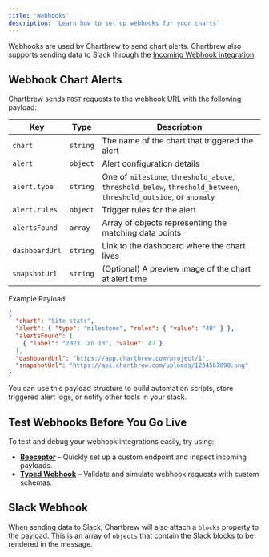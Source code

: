 ```yaml
---
title: 'Webhooks'
description: 'Learn how to set up webhooks for your charts'
---
```


Webhooks are used by Chartbrew to send chart alerts. Chartbrew also supports sending data to Slack through the [Incoming Webhook integration](https://api.slack.com/messaging/webhooks).

## Webhook Chart Alerts

Chartbrew sends `POST` requests to the webhook URL with the following payload:

| Key            | Type      | Description                                                   |
|----------------|-----------|---------------------------------------------------------------|
| `chart`        | `string`  | The name of the chart that triggered the alert               |
| `alert`        | `object`  | Alert configuration details                                   |
| `alert.type`   | `string`  | One of `milestone`, `threshold_above`, `threshold_below`, `threshold_between`, `threshold_outside`, or `anomaly` |
| `alert.rules`  | `object`  | Trigger rules for the alert                                   |
| `alertsFound`  | `array`   | Array of objects representing the matching data points       |
| `dashboardUrl` | `string`  | Link to the dashboard where the chart lives                  |
| `snapshotUrl`  | `string`  | (Optional) A preview image of the chart at alert time        |

Example Payload:

```json
{
  "chart": "Site stats",
  "alert": { "type": "milestone", "rules": { "value": "40" } },
  "alertsFound": [
    { "label": "2023 Jan 13", "value": 47 }
  ],
  "dashboardUrl": "https://app.chartbrew.com/project/1",
  "snapshotUrl": "https://api.chartbrew.com/uploads/1234567890.png"
}
```
You can use this payload structure to build automation scripts, store triggered alert logs, or notify other tools in your stack.

## Test Webhooks Before You Go Live

To test and debug your webhook integrations easily, try using:

- [**Beeceptor**](https://beeceptor.com/) – Quickly set up a custom endpoint and inspect incoming payloads.
- [**Typed Webhook**](https://typedwebhook.tools/) – Validate and simulate webhook requests with custom schemas.


## Slack Webhook

When sending data to Slack, Chartbrew will also attach a `blocks` property to the payload. This is an array of `objects` that contain the [Slack blocks](https://api.slack.com/block-kit) to be rendered in the message.
